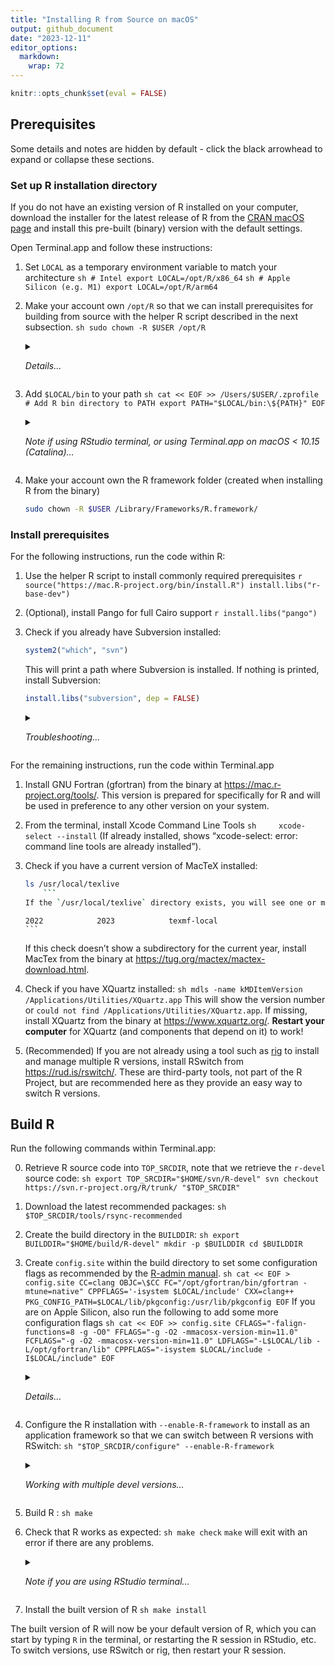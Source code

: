 ```yaml
---
title: "Installing R from Source on macOS"
output: github_document
date: "2023-12-11"
editor_options: 
  markdown: 
    wrap: 72
---
```


```r
knitr::opts_chunk$set(eval = FALSE)
```

## Prerequisites

Some details and notes are hidden by default - click the black arrowhead to 
expand or collapse these sections.

### Set up R installation directory

If you do not have an existing version of R installed on your computer, download 
the installer for the latest release of R from the [CRAN macOS page](https://cran.r-project.org/bin/macosx/) and install this pre-built 
(binary) version with the default settings.

Open Terminal.app and follow these instructions:

1.  Set `LOCAL` as a temporary environment variable to match your architecture
    ```sh
# Intel
export LOCAL=/opt/R/x86_64 
    ```
    ```sh
# Apple Silicon (e.g. M1)
export LOCAL=/opt/R/arm64  
    ```
2.  Make your account own `/opt/R` so that we can install prerequisites for 
building from source with the helper R script described in the next subsection.
    ```sh
sudo chown -R $USER /opt/R
    ```
    <details><summary><i>Details...</i></summary> If this is skipped, you get errors when 
running `install.libs("r-base-dev")`, e.g. "Can't restore time", 
"Can't unlink already-existing object".
    </details>
3.  Add `$LOCAL/bin` to your path
    ```sh
cat << EOF >> /Users/$USER/.zprofile
# Add R bin directory to PATH
export PATH="$LOCAL/bin:\${PATH}"
EOF
    ```
   <details><summary><i>Note if using RStudio terminal, or using Terminal.app on macOS < 10.15 (Catalina)...</i></summary> The code above assumes you are using a Zsh shell (the default on macOS &ge; 10.15). If you are using a bash shell, replace <code>.zprofile</code> with <code>.bash_profile</code>. The type of terminal in RStudio can be set in Terminal Options from the terminal or in Global Options.
</details>
   </details>
4.  Make your account own the R framework folder (created when installing R from 
the binary)
    ```sh
sudo chown -R $USER /Library/Frameworks/R.framework/
   ```

### Install prerequisites

For the following instructions, run the code within R:

1.  Use the helper R script to install commonly required prerequisites
    ```r
source("https://mac.R-project.org/bin/install.R")
install.libs("r-base-dev")
    ```
2.  (Optional), install Pango for full Cairo support
    ```r
install.libs("pango")
    ```
3.  Check if you already have Subversion installed:

    ```r
system2("which", "svn")
    ```
    
    This will print a path where Subversion is installed. If nothing is 
    printed, install Subversion:

    ```r
install.libs("subversion", dep = FALSE)
    ```
    
    <details><summary><i>Troubleshooting...</i></summary> If this does not work, try installing Subversion via your preferred package manager, e.g. with Homebrew: <code>brew install svn</code>.
    </details>
    
For the remaining instructions, run the code within Terminal.app

1.  Install GNU Fortran (gfortran) from the binary at 
<https://mac.r-project.org/tools/>. This version is prepared for specifically 
for R and will be used in preference to any other version on your system.
2.  From the terminal, install Xcode Command Line Tools
    ```sh
    xcode-select --install
    ```
    (If already installed, shows "xcode-select: error: command line tools are
already installed").
3.  Check if you have a current version of MacTeX installed:
    ```sh
ls /usr/local/texlive
    ```
    If the `/usr/local/texlive` directory exists, you will see one or more subdirectories named by year, e.g.
    ```
    2022            2023            texmf-local
    ```
    If this check doesn't show a subdirectory for the current year, install MacTex from the binary at <https://tug.org/mactex/mactex-download.html>.
4.  Check if you have XQuartz installed:
    ```sh
mdls -name kMDItemVersion /Applications/Utilities/XQuartz.app
    ```
    This will show the version number or `could not find /Applications/Utilities/XQuartz.app`. If missing, install XQuartz from the binary at  <https://www.xquartz.org/>. **Restart your computer** for XQuartz (and components that depend on it) to work!  
5. (Recommended)  If you are not already using a tool such as [rig](https://github.com/r-lib/rig) 
to install and manage multiple R versions, install RSwitch from <https://rud.is/rswitch/>. These are third-party tools, not part of the R 
Project, but are recommended here as they provide an easy way to switch R 
versions.
    
[//]: # (
* Skip readline (use editline) 
* Have jpeg, libpng, pkgconfig, tiff and zlib-system-stub from r-base-dev 
* Got XQuartz 
* Got Obj C compiler with xcode command line tools 
* Got tcl/tk with standard installation of R binary
* Cairo support - easiest to install pango, will install cairo and
dependencies at same time
* I had MacTex already - assume most would??
* Got texinfo with standard installation of R binary
)

## Build R

Run the following commands within Terminal.app: 

0. Retrieve R source code into `TOP_SRCDIR`, note that we retrieve the `r-devel` source code:
    ```sh
export TOP_SRCDIR="$HOME/svn/R-devel"
svn checkout https://svn.r-project.org/R/trunk/ "$TOP_SRCDIR"
    ```

1.  Download the latest recommended packages:
    ```sh
$TOP_SRCDIR/tools/rsync-recommended
    ```

2.  Create the build directory in the `BUILDDIR`:
    ```sh
export BUILDDIR="$HOME/build/R-devel"
mkdir -p $BUILDDIR
cd $BUILDDIR
    ```

3.  Create `config.site` within the build directory to set some configuration flags as recommended by the [R-admin manual](https://cran.r-project.org/doc/manuals/r-devel/R-admin.html#Prerequisites).
    ```sh
cat << EOF > config.site
CC=clang
OBJC=\$CC
FC="/opt/gfortran/bin/gfortran -mtune=native"
CPPFLAGS='-isystem $LOCAL/include'
CXX=clang++
PKG_CONFIG_PATH=$LOCAL/lib/pkgconfig:/usr/lib/pkgconfig
EOF
    ```
    If you are on Apple Silicon, also run the following to add some more configuration flags
    ```sh
cat << EOF >> config.site
CFLAGS="-falign-functions=8 -g -O0"
FFLAGS="-g -O2 -mmacosx-version-min=11.0"
FCFLAGS="-g -O2 -mmacosx-version-min=11.0"
LDFLAGS="-L$LOCAL/lib -L/opt/gfortran/lib"
CPPFLAGS="-isystem $LOCAL/include -I$LOCAL/include"
EOF
    ```
    <details><summary><i>Details...</i></summary> Some modifications to the recommendations in R-admin: `-O0` to enable debugging symbols and disable compiler optimisations for better debugging experience; `-mmacos-version-min` corrected [?] to `-mmacosx-version-min`; `LDFLAGS="-L$LOCAL/lib -L/opt/gfortran/lib"` added so that liblzma (in `$LOCAL/lib`) and gfortran libraries can be found. CPPFLAGS modified for Apple Silicon to link to the headers for liblzma.
    </details>

4. Configure the R installation with `--enable-R-framework` to install as an application framework so that we can switch between R versions with RSwitch:
    ```sh
"$TOP_SRCDIR/configure" --enable-R-framework
    ```
    <details><summary><i>Working with multiple devel versions...</i></summary> The code above assumes you only want to work with one development version of R that will be identified by the Major.Minor version number. To customize the version name use `--enable-R-framework FW=VERSION` where e.g. `VERSION=4.4-dev`. The configure options in [R-admin manual](https://cran.r-project.org/doc/manuals/r-devel/R-admin.html#Prerequisites) to define the location of X11 and tcltk libraries do not seem to be necessary.
    </details>
    
5.  Build R :
    ```sh
make
    ```
6.  Check that R works as expected:
    ```sh
make check
    ```
    `make` will exit with an error if there are any problems.
    <details><summary><i>Note if you are using RStudio terminal...</i></summary> `make check` will fail unless you run `unset R_HOME` first
    </details>
7.  Install the built version of R
    ```sh
make install
    ```

The built version of R will now be your default version of R, which you can start by typing `R` in the terminal, or restarting the R session in RStudio, etc. To switch versions, use RSwitch or rig, then restart your R session.
